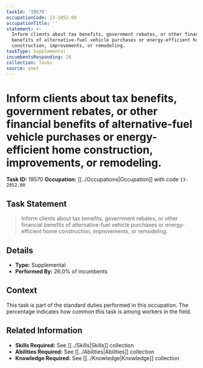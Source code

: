 ```yaml
---
taskId: '19570'
occupationCode: 13-2052.00
occupationTitle: ''
statement: >-
  Inform clients about tax benefits, government rebates, or other financial
  benefits of alternative-fuel vehicle purchases or energy-efficient home
  construction, improvements, or remodeling.
taskType: Supplemental
incumbentsResponding: 26
collection: Tasks
source: onet
---
```

# Inform clients about tax benefits, government rebates, or other financial benefits of alternative-fuel vehicle purchases or energy-efficient home construction, improvements, or remodeling.

**Task ID:** 19570
**Occupation:** [[../Occupations|Occupation]] with code `13-2052.00`

## Task Statement

> Inform clients about tax benefits, government rebates, or other financial benefits of alternative-fuel vehicle purchases or energy-efficient home construction, improvements, or remodeling.

## Details

- **Type:** Supplemental
- **Performed By:** 26.0% of incumbents

## Context

This task is part of the standard duties performed in this occupation. The percentage indicates how common this task is among workers in the field.

## Related Information

- **Skills Required:** See [[../Skills|Skills]] collection
- **Abilities Required:** See [[../Abilities|Abilities]] collection
- **Knowledge Required:** See [[../Knowledge|Knowledge]] collection
